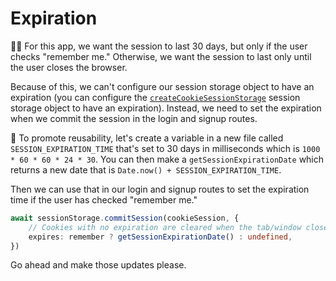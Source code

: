 # Expiration

<EpicVideo url="https://www.epicweb.dev/workshops/authentication-strategies-and-implementation/logout/implementing-remember-me-functionality-for-login-sessions" />

👨‍💼 For this app, we want the session to last 30 days, but only if the user
checks "remember me." Otherwise, we want the session to last only until the
user closes the browser.

Because of this, we can't configure our session storage object to have an
expiration (you can configure the
[`createCookieSessionStorage`](https://remix.run/docs/en/main/utils/sessions#createcookiesessionstorage)
session storage object to have an expiration). Instead, we need to set the
expiration when we commit the session in the login and signup routes.

🐨 To promote reusability, let's create a variable in a new
file <InlineFile file="app/utils/auth.server.ts" /> called
`SESSION_EXPIRATION_TIME` that's set to 30 days in milliseconds which is
`1000 * 60 * 60 * 24 * 30`. You can then make a `getSessionExpirationDate` which
returns a new date that is `Date.now() + SESSION_EXPIRATION_TIME`.

Then we can use that in our login and signup routes to set the expiration time
if the user has checked "remember me."

```ts
await sessionStorage.commitSession(cookieSession, {
	// Cookies with no expiration are cleared when the tab/window closes
	expires: remember ? getSessionExpirationDate() : undefined,
})
```

Go ahead and make those updates please.
